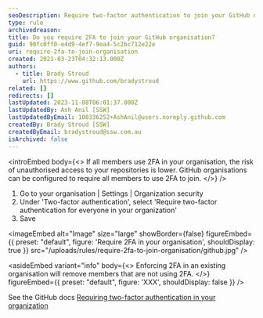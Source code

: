 ```yaml
---
seoDescription: Require two-factor authentication to join your GitHub organisation and protect your repositories from unauthorised access.
type: rule
archivedreason:
title: Do you require 2FA to join your GitHub organisation?
guid: 90fc0ff0-e4d9-4ef7-9ea4-5c2bc712e22e
uri: require-2fa-to-join-organisation
created: 2021-03-23T04:32:13.000Z
authors:
  - title: Brady Stroud
    url: https://www.github.com/bradystroud
related: []
redirects: []
lastUpdated: 2023-11-08T06:01:37.000Z
lastUpdatedBy: Ash Anil [SSW]
lastUpdatedByEmail: 100336252+AshAnil@users.noreply.github.com
createdBy: Brady Stroud [SSW]
createdByEmail: bradystroud@ssw.com.au
isArchived: false
---
```


<introEmbed
  body={<>
If all members use 2FA in your organisation, the risk of unauthorised access to your repositories is lower. GitHub organisations can be configured to require all members to use 2FA to join.
  </>}
/>
1. Go to your organisation | Settings | Organization security
2. Under 'Two-factor authentication', select 'Require two-factor authentication for everyone in your organization'
3. Save


<imageEmbed
  alt="Image"
  size="large"
  showBorder={false}
  figureEmbed={{
    preset: "default",
    figure: 'Require 2FA in your organisation',
    shouldDisplay: true
  }}
  src="/uploads/rules/require-2fa-to-join-organisation/github.jpg"
/>

<asideEmbed
  variant="info"
  body={<>
    Enforcing 2FA in an existing organisation will remove members that are not using 2FA.
  </>}
  figureEmbed={{
    preset: "default",
    figure: 'XXX',
    shouldDisplay: false
  }}
/>

See the GitHub docs [Requiring two-factor authentication in your organization](https://docs.github.com/en/organizations/keeping-your-organization-secure/requiring-two-factor-authentication-in-your-organization)
